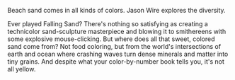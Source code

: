 Beach sand comes in all kinds of colors. Jason Wire explores the diversity.

Ever played Falling Sand? There's nothing so satisfying as creating a technicolor sand-sculpture masterpiece and blowing it to smithereens with some explosive mouse-clicking. But where does all that sweet, colored sand come from? Not food coloring, but from the world's intersections of earth and ocean where crashing waves turn dense minerals and matter into tiny grains. And despite what your color-by-number book tells you, it's not all yellow. 


